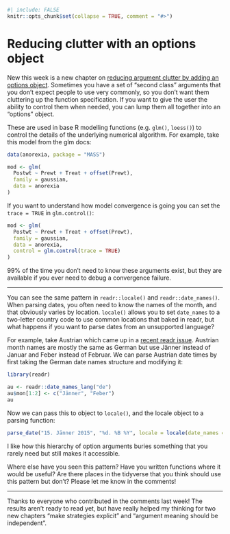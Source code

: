 ```r
#| include: FALSE
knitr::opts_chunk$set(collapse = TRUE, comment = "#>")
```

# Reducing clutter with an options object

New this week is a new chapter on [reducing argument clutter by adding an options object](tidyr::pivot_wide).
Sometimes you have a set of "second class" arguments that you don't expect people to use very commonly, so you don't want them cluttering up the function specification.
If you want to give the user the ability to control them when needed, you can lump them all together into an "options" object.

These are used in base R modelling functions (e.g. `glm()`, `loess()`) to control the details of the underlying numerical algorithm.
For example, take this model from the glm docs:

```r
data(anorexia, package = "MASS")

mod <- glm(
  Postwt ~ Prewt + Treat + offset(Prewt),
  family = gaussian,
  data = anorexia
)
```

If you want to understand how model convergence is going you can set the `trace = TRUE` in `glm.control()`:

```r
mod <- glm(
  Postwt ~ Prewt + Treat + offset(Prewt),
  family = gaussian,
  data = anorexia,
  control = glm.control(trace = TRUE)
)
```

99% of the time you don't need to know these arguments exist, but they are available if you ever need to debug a convergence failure.

------------------------------------------------------------------------

You can see the same pattern in `readr::locale()` and `readr::date_names()`.
When parsing dates, you often need to know the names of the month, and that obviously varies by location.
`locale()` allows you to set `date_names` to a two-letter country code to use common locations that baked in readr, but what happens if you want to parse dates from an unsupported language?

For example, take Austrian which came up in a [recent readr issue](https://github.com/tidyverse/readr/issues/1467).
Austrian month names are mostly the same as German but use Jänner instead of Januar and Feber instead of Februar.
We can parse Austrian date times by first taking the German date names structure and modifying it:

```r
library(readr)

au <- readr::date_names_lang("de")
au$mon[1:2] <- c("Jänner", "Feber")
au
```

Now we can pass this to object to `locale()`, and the locale object to a parsing function:

```r
parse_date("15. Jänner 2015", "%d. %B %Y", locale = locale(date_names = au))
```

I like how this hierarchy of option arguments buries something that you rarely need but still makes it accessible.

Where else have you seen this pattern?
Have you written functions where it would be useful?
Are there places in the tidyverse that you think should use this pattern but don't?
Please let me know in the comments!

------------------------------------------------------------------------

Thanks to everyone who contributed in the comments last week!
The results aren't ready to read yet, but have really helped my thinking for two new chapters "make strategies explicit" and "argument meaning should be independent".
